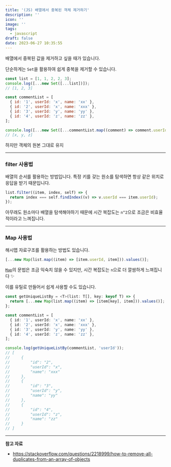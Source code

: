 ```yaml
---
title: '(JS) 배열에서 중복된 객체 제거하기'
description: ''
icon: ''
image: ''
tags:
  - javascript
draft: false
date: 2023-06-27 10:35:55
---
```


배열에서 중복된 값을 제거하고 싶을 때가 있습니다.

단순하게는 `Set`을 활용하여 쉽게 중복을 제거할 수 있습니다.

```js
const list = [1, 1, 2, 2, 3];
console.log([...new Set([...list])]);
// [1, 2, 3]
```

```js
const commentList = [
  { id: '1', userId: 'x', name: 'xx' },
  { id: '2', userId: 'x', name: 'xxx' },
  { id: '3', userId: 'y', name: 'yy' },
  { id: '4', userId: 'z', name: 'zz' },
];

console.log([...new Set([...commentList.map((comment) => comment.userId)])]);
// [x, y, z]
```

하지만 객체의 원본 그대로 유지

---

### filter 사용법

배열의 순서를 활용하는 방법입니다.
특정 키를 갖는 원소를 탐색하면 항상 같은 위치로 응답을 받기 때문입니다.

```js
list.filter((item, index, self) => {
  return index === self.findIndex((v) => v.userId === item.userId);
});
```

아무래도 원소마다 배열을 탐색해야하기 때문에 시간 복잡도는 `n^2`으로 조금은 비효율적이라고 느껴집니다.

---

### Map 사용법

해시맵 자료구조를 활용하는 방법도 있습니다.

```js
[...new Map(list.map((item) => [item.userId, item])).values()];
```

[`Map`](https://developer.mozilla.org/ko/docs/Web/JavaScript/Reference/Global_Objects/Map/Map)의 문법은 조금 익숙치 않을 수 있지만,
시간 복잡도는 `n`으로 더 깔쌈하게 느껴집니다 ✨

이를 유틸로 만들어서 쉽게 사용할 수도 있습니다.

```ts
const getUniqueListBy = <T>(list: T[], key: keyof T) => {
  return [...new Map(list.map((item) => [item[key], item])).values()];
};
```

```ts
const commentList = [
  { id: '1', userId: 'x', name: 'xx' },
  { id: '2', userId: 'x', name: 'xxx' },
  { id: '3', userId: 'y', name: 'yy' },
  { id: '4', userId: 'z', name: 'zz' },
];

console.log(getUniqueListBy(commentList, 'userId'));
// [
//     {
//         "id": "2",
//         "userId": "x",
//         "name": "xxx"
//     },
//     {
//         "id": "3",
//         "userId": "y",
//         "name": "yy"
//     },
//     {
//         "id": "4",
//         "userId": "z",
//         "name": "zz"
//     }
// ]
```

---

**참고 자료**

- https://stackoverflow.com/questions/2218999/how-to-remove-all-duplicates-from-an-array-of-objects
